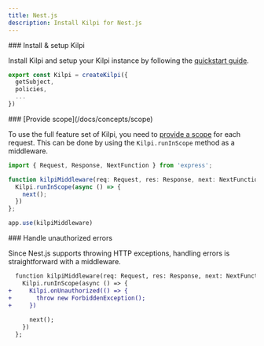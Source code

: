 ```yaml
---
title: Nest.js
description: Install Kilpi for Nest.js
---
```


<Steps>
<Step>
### Install & setup Kilpi

Install Kilpi and setup your Kilpi instance by following the [quickstart guide](/docs/getting-started/quickstart).

```ts
export const Kilpi = createKilpi({
  getSubject,
  policies,
  ...
})
```
</Step>

<Step>
### [Provide scope](/docs/concepts/scope)

To use the full feature set of Kilpi, you need to [provide a scope](/docs/concepts/scope) for each request. This can be done by using the `Kilpi.runInScope` method as a middleware.

```ts
import { Request, Response, NextFunction } from 'express';

function kilpiMiddleware(req: Request, res: Response, next: NextFunction) {
  Kilpi.runInScope(async () => {
    next();
  })
};

app.use(kilpiMiddleware)
```
</Step>

<Step>
### Handle unauthorized errors

Since Nest.js supports throwing HTTP exceptions, handling errors is straightforward with a middleware.

```diff lang="ts"
  function kilpiMiddleware(req: Request, res: Response, next: NextFunction) {
    Kilpi.runInScope(async () => {
+     Kilpi.onUnauthorized(() => {
+       throw new ForbiddenException();
+     })
      
      next();
    })
  };
```
</Step>
</Steps>